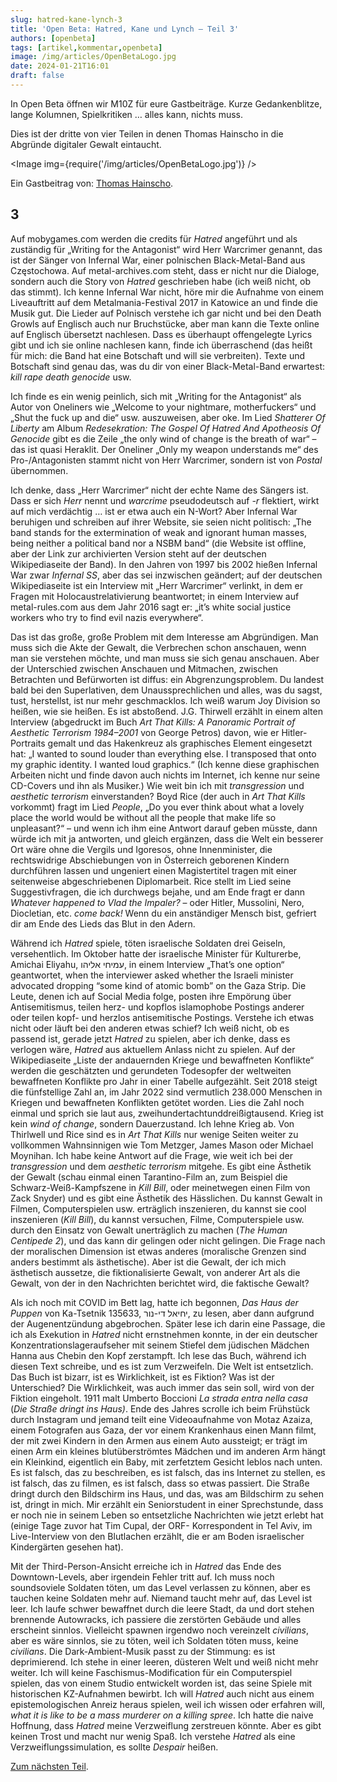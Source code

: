 ```yaml
---
slug: hatred-kane-lynch-3
title: 'Open Beta: Hatred, Kane und Lynch – Teil 3'
authors: [openbeta]
tags: [artikel,kommentar,openbeta]
image: /img/articles/OpenBetaLogo.jpg
date: 2024-01-21T16:01
draft: false
---
```



In Open Beta öffnen wir M10Z für eure Gastbeiträge. Kurze Gedankenblitze, lange Kolumnen, Spielkritiken … alles kann, nichts muss.

Dies ist der dritte von vier Teilen in denen Thomas Hainscho in die Abgründe digitaler Gewalt eintaucht.

<Image img={require('/img/articles/OpenBetaLogo.jpg')} />

<!--truncate-->

Ein Gastbeitrag von: [Thomas Hainscho](https://th-web.at/).

## 3

Auf mobygames.com werden die credits für _Hatred_ angeführt und als zuständig für „Writing for the Antagonist“ wird Herr Warcrimer genannt, das ist der Sänger von Infernal War, einer polnischen Black-Metal-Band aus Częstochowa. Auf metal-archives.com steht, dass er nicht nur die Dialoge, sondern auch die Story von _Hatred_ geschrieben habe (ich weiß nicht, ob das stimmt). Ich kenne Infernal War nicht, höre mir die Aufnahme von einem Liveauftritt auf dem Metalmania-Festival 2017 in Katowice an und finde die Musik gut. Die Lieder auf Polnisch verstehe ich gar nicht und bei den Death Growls auf Englisch auch nur Bruchstücke, aber man kann die Texte online auf Englisch übersetzt nachlesen. Dass es überhaupt offengelegte Lyrics gibt und ich sie online nachlesen kann, finde ich überraschend (das heißt für mich: die Band hat eine Botschaft und will sie verbreiten). Texte und Botschaft sind genau das, was du dir von einer Black-Metal-Band erwartest: _kill rape death genocide_ usw.



Ich finde es ein wenig peinlich, sich mit „Writing for the Antagonist“ als Autor von Oneliners wie „Welcome to your nightmare, motherfuckers“ und „Shut the fuck up and die“ usw. auszuweisen, aber oke. Im Lied _Shatterer Of Liberty_ am Album _Redesekration: The Gospel Of Hatred And Apotheosis Of Genocide_ gibt es die Zeile „the only wind of change is the breath of war“ – das ist quasi Heraklit. Der Oneliner „Only my weapon understands me“ des Pro-/Antagonisten stammt nicht von Herr Warcrimer, sondern ist von _Postal_ übernommen.



Ich denke, dass „Herr Warcrimer“ nicht der echte Name des Sängers ist. Dass er sich _Herr_ nennt und _warcrime_ pseudodeutsch auf _-r_ flektiert, wirkt auf mich verdächtig … ist er etwa auch ein N-Wort? Aber Infernal War beruhigen und schreiben auf ihrer Website, sie seien nicht politisch: „The band stands for the extermination of weak and ignorant human masses, being neither a political band nor a NSBM band“ (die Website ist offline, aber der Link zur archivierten Version steht auf der deutschen Wikipediaseite der Band). In den Jahren von 1997 bis 2002 hießen Infernal War zwar _Infernal SS_, aber das sei inzwischen geändert; auf der deutschen Wikipediaseite ist ein Interview mit „Herr Warcrimer“ verlinkt, in dem er Fragen mit Holocaustrelativierung beantwortet; in einem Interview auf metal-rules.com aus dem Jahr 2016 sagt er: „it’s white social justice workers who try to find evil nazis everywhere“.



Das ist das große, große Problem mit dem Interesse am Abgründigen. Man muss sich die Akte der Gewalt, die Verbrechen schon anschauen, wenn man sie verstehen möchte, und man muss sie sich genau anschauen. Aber der Unterschied zwischen Anschauen und Mitmachen, zwischen Betrachten und Befürworten ist diffus: ein Abgrenzungsproblem. Du landest bald bei den Superlativen, dem Unaussprechlichen und alles, was du sagst, tust, herstellst, ist nur mehr geschmacklos. Ich weiß warum Joy Division so heißen, wie sie heißen. Es ist abstoßend. J.G. Thirwell erzählt in einem alten Interview (abgedruckt im Buch _Art That Kills: A Panoramic Portrait of Aesthetic Terrorism 1984–2001_ von George Petros) davon, wie er Hitler-Portraits gemalt und das Hakenkreuz als graphisches Element eingesetzt hat: „I wanted to sound louder than everything else. I transposed that onto my graphic identity. I wanted loud graphics.“ (Ich kenne diese graphischen Arbeiten nicht und finde davon auch nichts im Internet, ich kenne nur seine CD-Covers und ihn als Musiker.) Wie weit bin ich mit _transgression_ und _aesthetic terrorism_ einverstanden? Boyd Rice (der auch in _Art That Kills_ vorkommt) fragt im Lied _People_, „Do you ever think about what a lovely place the world would be without all the people that make life so unpleasant?“ – und wenn ich ihm eine Antwort darauf geben müsste, dann würde ich mit ja antworten, und gleich ergänzen, dass die Welt ein besserer Ort wäre ohne die Vergils und Igoresos, ohne Innenminister, die rechtswidrige Abschiebungen von in Österreich geborenen Kindern durchführen lassen und ungeniert einen Magistertitel tragen mit einer seitenweise abgeschriebenen Diplomarbeit. Rice stellt im Lied seine Suggestivfragen, die ich durchwegs bejahe, und am Ende fragt er dann _Whatever happened to Vlad the Impaler?_ – oder Hitler, Mussolini, Nero, Diocletian, etc. _come back!_ Wenn du ein anständiger Mensch bist, gefriert dir am Ende des Lieds das Blut in den Adern.



Während ich _Hatred_ spiele, töten israelische Soldaten drei Geiseln, versehentlich. Im Oktober hatte der israelische Minister für Kulturerbe, Amichai Eliyahu, עמיחי אליהו, in einem Interview „That’s one option“ geantwortet, when the interviewer asked whether the Israeli minister advocated dropping “some kind of atomic bomb” on the Gaza Strip. Die Leute, denen ich auf Social Media folge, posten ihre Empörung über Antisemitismus, teilen herz- und kopflos islamophobe Postings anderer oder teilen kopf- und herzlos antisemitische Postings. Verstehe ich etwas nicht oder läuft bei den anderen etwas schief? Ich weiß nicht, ob es passend ist, gerade jetzt _Hatred_ zu spielen, aber ich denke, dass es verlogen wäre, _Hatred_ aus aktuellem Anlass nicht zu spielen. Auf der Wikipediaseite „Liste der andauernden Kriege und bewaffneten Konflikte“ werden die geschätzten und gerundeten Todesopfer der weltweiten bewaffneten Konflikte pro Jahr in einer Tabelle aufgezählt. Seit 2018 steigt die fünfstellige Zahl an, im Jahr 2022 sind vermutlich 238.000 Menschen in Kriegen und bewaffneten Konflikten getötet worden. Lies die Zahl noch einmal und sprich sie laut aus, zweihundertachtunddreißigtausend. Krieg ist kein _wind of change_, sondern Dauerzustand. Ich lehne Krieg ab. Von Thirlwell und Rice sind es in _Art That Kills_ nur wenige Seiten weiter zu vollkommen Wahnsinnigen wie Tom Metzger, James Mason oder Michael Moynihan. Ich habe keine Antwort auf die Frage, wie weit ich bei der _transgression_ und dem _aesthetic terrorism_ mitgehe. Es gibt eine Ästhetik der Gewalt (schau einmal einen Tarantino-Film an, zum Beispiel die Schwarz-Weiß-Kampfszene in _Kill Bill_, oder meinetwegen einen Film von Zack Snyder) und es gibt eine Ästhetik des Hässlichen. Du kannst Gewalt in Filmen, Computerspielen usw. erträglich inszenieren, du kannst sie cool inszenieren (_Kill Bill_), du kannst versuchen, Filme, Computerspiele usw. durch den Einsatz von Gewalt unerträglich zu machen (_The Human Centipede 2_), und das kann dir gelingen oder nicht gelingen. Die Frage nach der moralischen Dimension ist etwas anderes (moralische Grenzen sind anders bestimmt als ästhetische). Aber ist die Gewalt, der ich mich ästhetisch aussetze, die fiktionalisierte Gewalt, von anderer Art als die Gewalt, von der in den Nachrichten berichtet wird, die faktische Gewalt?



Als ich noch mit COVID im Bett lag, hatte ich begonnen, _Das Haus der Puppen_ von Ka-Tsetnik 135633, יחיאל די-נור, zu lesen, aber dann aufgrund der Augenentzündung abgebrochen. Später lese ich darin eine Passage, die ich als Exekution in _Hatred_ nicht ernstnehmen konnte, in der ein deutscher Konzentrationslageraufseher mit seinem Stiefel dem jüdischen Mädchen Hanna aus Chebin den Kopf zerstampft. Ich lese das Buch, während ich diesen Text schreibe, und es ist zum Verzweifeln. Die Welt ist entsetzlich. Das Buch ist bizarr, ist es Wirklichkeit, ist es Fiktion? Was ist der Unterschied? Die Wirklichkeit, was auch immer das sein soll, wird von der Fiktion eingeholt. 1911 malt Umberto Boccioni _La strada entra nella casa_ (_Die Straße dringt ins Haus)_. Ende des Jahres scrolle ich beim Frühstück durch Instagram und jemand teilt eine Videoaufnahme von Motaz Azaiza, einem Fotografen aus Gaza, der vor einem Krankenhaus einen Mann filmt, der mit zwei Kindern in den Armen aus einem Auto aussteigt; er trägt im einen Arm ein kleines blutüberströmtes Mädchen und im anderen Arm hängt ein Kleinkind, eigentlich ein Baby, mit zerfetztem Gesicht leblos nach unten. Es ist falsch, das zu beschreiben, es ist falsch, das ins Internet zu stellen, es ist falsch, das zu filmen, es ist falsch, dass so etwas passiert. Die Straße dringt durch den Bildschirm ins Haus, und das, was am Bildschirm zu sehen ist, dringt in mich. Mir erzählt ein Seniorstudent in einer Sprechstunde, dass er noch nie in seinem Leben so entsetzliche Nachrichten wie jetzt erlebt hat (einige Tage zuvor hat Tim Cupal, der ORF- Korrespondent in Tel Aviv, im Live-Interview von den Blutlachen erzählt, die er am Boden israelischer Kindergärten gesehen hat).



Mit der Third-Person-Ansicht erreiche ich in _Hatred_ das Ende des Downtown-Levels, aber irgendein Fehler tritt auf. Ich muss noch soundsoviele Soldaten töten, um das Level verlassen zu können, aber es tauchen keine Soldaten mehr auf. Niemand taucht mehr auf, das Level ist leer. Ich laufe schwer bewaffnet durch die leere Stadt, da und dort stehen brennende Autowracks, ich passiere die zerstörten Gebäude und alles erscheint sinnlos. Vielleicht spawnen irgendwo noch vereinzelt _civilians_, aber es wäre sinnlos, sie zu töten, weil ich Soldaten töten muss, keine _civilians_. Die Dark-Ambient-Musik passt zu der Stimmung: es ist deprimierend. Ich stehe in einer leeren, düsteren Welt und weiß nicht mehr weiter. Ich will keine Faschismus-Modification für ein Computerspiel spielen, das von einem Studio entwickelt worden ist, das seine Spiele mit historischen KZ-Aufnahmen bewirbt. Ich will _Hatred_ auch nicht aus einem epistemologischen Anreiz heraus spielen, weil ich wissen oder erfahren will, _what it is like to be a mass murderer on a killing spree_. Ich hatte die naive Hoffnung, dass _Hatred_ meine Verzweiflung zerstreuen könnte. Aber es gibt keinen Trost und macht nur wenig Spaß. Ich verstehe _Hatred_ als eine Verzweiflungssimulation, es sollte _Despair_ heißen.

[Zum nächsten Teil](2024-01-21-hatred-kane-lynch-4.mdx).
